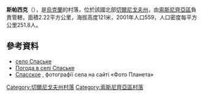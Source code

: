 {{coord|51|33|30|N|32|37|15|E|scale:100000|display=title}}

'''斯帕西克'''（{{lang-uk|Спаське}}），是[[烏克蘭|烏克蘭]]的村落，位於該國北部[[切爾尼戈夫州|切爾尼戈夫州]]，由[[索斯尼齊亞區|索斯尼齊亞區]]負責管轄，面積2.22平方公里，海拔高度121米，2001年人口559，人口密度每平方公里251.8人。

==參考資料==
* [http://gska2.rada.gov.ua/pls/z7502/A005?rdat1=24.06.2010&rf7571=41229 село Спаське]{{dead link|date=2018年3月 |bot=InternetArchiveBot |fix-attempted=yes }}
* [http://weather.in.ua/ua/chernigovskaja/24712 Погода в селі Спаське] {{Wayback|url=http://weather.in.ua/ua/chernigovskaja/24712 |date=20111220105514 }}
* [http://foto-planeta.com/np/33403/spasskoe.html Спасское] {{Wayback|url=http://foto-planeta.com/np/33403/spasskoe.html |date=20171226161957 }}, фотографії села на сайті «Фото Планета»

[[Category:切爾尼戈夫州村落|Category:切爾尼戈夫州村落]]
[[Category:索斯尼齊亞區村落|Category:索斯尼齊亞區村落]]


{{Chernihiv-geo-stub}}